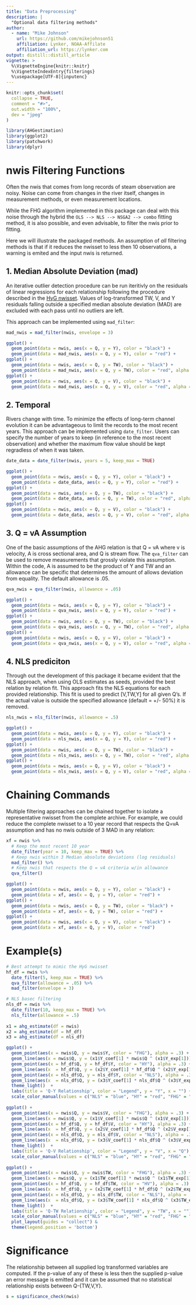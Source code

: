 ```yaml
---
title: "Data Preprocessing"
description: |
  "Optional data filtering methods"
author:
  - name: "Mike Johnson"
    url: https://github.com/mikejohnson51
    affiliation: Lynker, NOAA-Affilate
    affiliation_url: https://lynker.com
output: distill::distill_article
vignette: >
  %\VignetteEngine{knitr::knitr}
  %\VignetteIndexEntry{filterings}
  %\usepackage[UTF-8]{inputenc}
---
```


```r
knitr::opts_chunk$set(
  collapse = TRUE,
  comment = "#>",
  out.width = "100%",
  dev = "jpeg"
)

library(AHGestimation)
library(ggplot2)
library(patchwork)
library(dplyr)
```

# nwis Filtering Functions

Often the nwis that comes from long records of steam observation are noisy. Noise can come from changes in the river itself, changes in measurement methods, or even measurement locations.

While the FHG algorithm implemented in this package can deal with this noise through the hybrid the `OLS --> NLS --> NSGA2 --> combo` fitting method, it is also possible, and even advisable, to filter the nwis prior to fitting.

Here we will illustrate the packaged methods. An assumption of _all_ filtering methods is that if it reduces the nwisset to less then 10 observations, a warning is emited and the input nwis is returned.

## 1. Median Absolute Deviation (mad)

An iterative outlier detection procedure can be run iteritivly on the residuals of linear regressions for each relationship following the procedure described in the [HyG nwisset](https://zenodo.org/record/7868764). Values of log-transformed TW, V, and Y residuals falling outside a specified median absolute deviation (MAD) are excluded with each pass until no outliers are left.

This approach can be implemented using `mad_filter`:

```r
mad_nwis = mad_filter(nwis, envelope = 3)
```

```r
ggplot() + 
  geom_point(data = nwis, aes(x = Q, y = Y), color = "black") + 
  geom_point(data = mad_nwis, aes(x = Q, y = Y), color = "red") + 
ggplot() + 
  geom_point(data = nwis, aes(x = Q, y = TW), color = "black") + 
  geom_point(data = mad_nwis, aes(x = Q, y = TW), color = "red", alpha = .5) + 
ggplot() + 
  geom_point(data = nwis, aes(x = Q, y = V), color = "black") + 
  geom_point(data = mad_nwis, aes(x = Q, y = V), color = "red", alpha = .5)

```

## 2. Temporal

Rivers change with time. To minimize the effects of long-term channel evolution it can be advantageous to limit the records to the most recent years. This approach can be implemented using `date_filter`. Users can specify the number of years to keep (in reference to the most recent observation) and whether the maximum flow value should be kept regradless of when it was taken.

```r
date_data = date_filter(nwis, years = 5, keep_max = TRUE)
```

```r
ggplot() + 
  geom_point(data = nwis, aes(x = Q, y = Y), color = "black") + 
  geom_point(data = date_data, aes(x = Q, y = Y), color = "red") + 
ggplot() + 
  geom_point(data = nwis, aes(x = Q, y = TW), color = "black") + 
  geom_point(data = date_data, aes(x = Q, y = TW), color = "red", alpha = .5) + 
ggplot() + 
  geom_point(data = nwis, aes(x = Q, y = V), color = "black") + 
  geom_point(data = date_data, aes(x = Q, y = V), color = "red", alpha = .5)

```

## 3. Q = vA Assumption

One of the basic assumptions of the AHG relation is that Q = vA where v is velocity, A is cross sectional area, and Q is stream flow. The `qva_filter` can be used to remove measurements that grossly violate this assumption. Within the code, A is assumed to be the product of Y and TW and an allowance can be specific that determines the amount of allows deviation from equality. The default allowance is .05.
 
```r
qva_nwis = qva_filter(nwis, allowance = .05)
```

```r
ggplot() + 
  geom_point(data = nwis, aes(x = Q, y = Y), color = "black") + 
  geom_point(data = qva_nwis, aes(x = Q, y = Y), color = "red") + 
ggplot() + 
  geom_point(data = nwis, aes(x = Q, y = TW), color = "black") + 
  geom_point(data = qva_nwis, aes(x = Q, y = TW), color = "red", alpha = .5) + 
ggplot() + 
  geom_point(data = nwis, aes(x = Q, y = V), color = "black") + 
  geom_point(data = qva_nwis, aes(x = Q, y = V), color = "red", alpha = .5)

```

## 4. NLS prediciton

Through out the development of this package it became evident that the NLS approach, when using OLS estimates as seeds, provided the best relation by relation fit. This approach fits the NLS equations for each provided relationship. This fit is used to predict [V,TW,Y] for all given Q's.  If the actual value is outside the specified allowance (default = +/- 50%) it is removed.

```r
nls_nwis = nls_filter(nwis, allowance = .5)
```

```r
ggplot() + 
  geom_point(data = nwis, aes(x = Q, y = Y), color = "black") + 
  geom_point(data = nls_nwis, aes(x = Q, y = Y), color = "red") + 
ggplot() + 
  geom_point(data = nwis, aes(x = Q, y = TW), color = "black") + 
  geom_point(data = nls_nwis, aes(x = Q, y = TW), color = "red", alpha = .5) + 
ggplot() + 
  geom_point(data = nwis, aes(x = Q, y = V), color = "black") + 
  geom_point(data = nls_nwis, aes(x = Q, y = V), color = "red", alpha = .5)

```

# Chaining Commands

Multiple filtering approaches can be chained together to isolate a representative nwisset from the complete archive. For example, we could reduce the complete nwisset to a 10 year record that respects the Q=vA assumption and has no nwis outside of 3 MAD in any relation:

```r
xf = nwis %>% 
  # Keep the most recent 10 year
  date_filter(year = 10, keep_max = TRUE) %>% 
  # Keep nwis within 3 Median absolute deviations (log residuals)
  mad_filter() %>% 
  # Keep nwis that respects the Q = vA criteria w/in allowance
  qva_filter()
```

```r
ggplot() + 
  geom_point(data = nwis, aes(x = Q, y = Y), color = "black") + 
  geom_point(data = xf, aes(x = Q, y = Y), color = "red") + 
ggplot() + 
  geom_point(data = nwis, aes(x = Q, y = TW), color = "black") + 
  geom_point(data = xf, aes(x = Q, y = TW), color = "red") + 
ggplot() + 
  geom_point(data = nwis, aes(x = Q, y = V), color = "black") + 
  geom_point(data = xf, aes(x = Q, y = V), color = "red")

```

# Example(s)

```r
# Best attempt to mimic the HyG nwisset
hf_df = nwis %>% 
  date_filter(5, keep_max = TRUE) %>% 
  qva_filter(allowance = .05) %>% 
  mad_filter(envelope = 3) 

# NLS basec filtering
nls_df = nwis %>% 
  date_filter(10, keep_max = TRUE) %>% 
  nls_filter(allowance = .5)
  
x1 = ahg_estimate(df = nwis)
x2 = ahg_estimate(df = hf_df)
x3 = ahg_estimate(df = nls_df)
```

```r

ggplot() + 
  geom_point(aes(x = nwis$Q, y = nwis$Y, color = "FHG"), alpha = .3) + 
  geom_line(aes(x = nwis$Q, y = (x1$Y_coef[1] * nwis$Q ^ (x1$Y_exp[1])), color = "FHG")) +
  geom_point(aes(x = hf_df$Q, y = hf_df$Y, color = "HY"), alpha = .3) + 
  geom_line(aes(x  = hf_df$Q, y = (x2$Y_coef[1] * hf_df$Q ^ (x2$Y_exp[1])), color = "HY")) +
  geom_point(aes(x = nls_df$Q, y = nls_df$Y, color = "NLS"), alpha = .3) + 
  geom_line(aes(x  = nls_df$Q, y = (x3$Y_coef[1] * nls_df$Q ^ (x3$Y_exp[1])), color = "NLS")) +
  theme_light()  + 
  labs(title = 'Q-Y Relationship', color = "Legend", y = "Y", x = "") +
  scale_color_manual(values = c("NLS" = "blue", "HY" = "red", "FHG" = "black")) + 
  
ggplot() + 
  geom_point(aes(x = nwis$Q, y = nwis$V, color = "FHG"), alpha = .3) + 
  geom_line(aes(x = nwis$Q, y = (x1$V_coef[1] * nwis$Q ^ (x1$V_exp[1])), color = "FHG")) +
  geom_point(aes(x = hf_df$Q, y = hf_df$V, color = "HY"), alpha = .3) + 
  geom_line(aes(x  = hf_df$Q, y = (x2$V_coef[1] * hf_df$Q ^ (x2$V_exp[1])), color = "HY")) +
  geom_point(aes(x = nls_df$Q, y = nls_df$V, color = "NLS"), alpha = .3) + 
  geom_line(aes(x  = nls_df$Q, y = (x3$V_coef[1] * nls_df$Q ^ (x3$V_exp[1])), color = "NLS")) +
  theme_light()  + 
  labs(title = 'Q-V Relationship', color = "Legend", y = "V", x = "Q") +
  scale_color_manual(values = c("NLS" = "blue", "HY" = "red", "FHG" = "black")) + 
  
ggplot() + 
  geom_point(aes(x = nwis$Q, y = nwis$TW, color = "FHG"), alpha = .3) + 
  geom_line(aes(x = nwis$Q, y = (x1$TW_coef[1] * nwis$Q ^ (x1$TW_exp[1])), color = "FHG")) +
  geom_point(aes(x = hf_df$Q, y = hf_df$TW, color = "HV"), alpha = .3) + 
  geom_line(aes(x  = hf_df$Q, y = (x2$TW_coef[1] * hf_df$Q ^ (x2$TW_exp[1])), color = "HY")) +
  geom_point(aes(x = nls_df$Q, y = nls_df$TW, color = "NLS"), alpha = .3) + 
  geom_line(aes(x  = nls_df$Q, y = (x3$TW_coef[1] * nls_df$Q ^ (x3$TW_exp[1])), color = "NLS")) +
  theme_light()  + 
  labs(title = 'Q-TW Relationship', color = "Legend", y = "TW", x = "") +
  scale_color_manual(values = c("NLS" = "blue", "HY" = "red", "FHG" = "black"))  + 
  plot_layout(guides = "collect") & 
  theme(legend.position = 'bottom')
```

# Significance

The relationship between all supplied log transformed variables are computed.  If the p-value of any of these is less then the supplied p-value an error message is emitted and it can be assumed that no statistical relationship exists between Q-{TW,V,Y}.

```r
s = significance_check(nwis)
```

